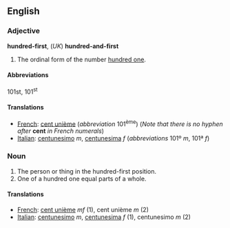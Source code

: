 ==English==

===Adjective===
'''hundred-first''', (''UK'') '''hundred-and-first'''

# The ordinal form of the number [[hundred one]].

====Abbreviations====
101st, 101<sup>st</sup>


====Translations====

*[[French]]: [[cent unième]] (''abbreviation'' 101<sup>ème</sup>) (''Note that there is no hyphen after'' '''cent''' ''in French numerals'')
*[[Italian]]: [[centunesimo]] ''m'', [[centunesima]] ''f'' (''abbreviations'' 101º ''m'', 101ª ''f'')

===Noun===

#The person or thing in the hundred-first position.
#One of a hundred one equal parts of a whole.

====Translations====

*[[French]]: [[cent unième]]  ''mf'' (1), cent unième ''m'' (2)
*[[Italian]]: [[centunesimo]] ''m'', [[centunesima]] ''f'' (1), centunesimo ''m'' (2)